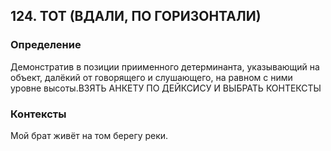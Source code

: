 ## 124. ТОТ (ВДАЛИ, ПО ГОРИЗОНТАЛИ)
### Определение
Демонстратив в позиции приименного детерминанта, указывающий на объект, далёкий от говорящего и слушающего, на равном с ними уровне высоты.ВЗЯТЬ АНКЕТУ ПО ДЕЙКСИСУ И ВЫБРАТЬ КОНТЕКСТЫ

### Контексты
Мой брат живёт на том берегу реки.

